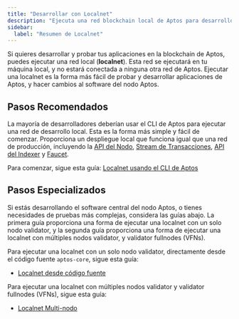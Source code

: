 ```yaml
---
title: "Desarrollar con Localnet"
description: "Ejecuta una red blockchain local de Aptos para desarrollo y pruebas de aplicaciones, incluyendo opciones de despliegue basadas en CLI y código fuente."
sidebar:
  label: "Resumen de Localnet"
---
```


Si quieres desarrollar y probar tus aplicaciones en la blockchain de Aptos, puedes ejecutar una
red local (**localnet**). Esta red se ejecutará en tu máquina local, y no estará
conectada a ninguna otra red de Aptos. Ejecutar una localnet es la forma más fácil de probar y
desarrollar aplicaciones de Aptos, y hacer cambios al software del nodo Aptos.

## Pasos Recomendados

La mayoría de desarrolladores deberían usar el CLI de Aptos para ejecutar una red de desarrollo local. Esta es la forma más simple
y fácil de comenzar. Proporciona un despliegue local que funciona igual que una red de producción,
incluyendo la [API del Nodo](/build/apis), [Stream de Transacciones](/build/indexer/txn-stream), [API del Indexer](/build/indexer) y [Faucet](/build/apis/faucet-api).

Para comenzar, sigue esta guía: [Localnet usando el CLI de Aptos](/network/nodes/localnet/local-development-network)

## Pasos Especializados

Si estás desarrollando el software central del nodo Aptos, o tienes necesidades de pruebas más complejas, considera las
guías abajo. La primera guía proporciona una forma de ejecutar una localnet con un solo nodo validator, y la
segunda guía proporciona una forma de ejecutar una localnet con múltiples nodos validator, y validator
fullnodes (VFNs).

Para ejecutar una localnet con un solo nodo validator, directamente desde el código fuente `aptos-core`, sigue esta guía:

- [Localnet desde código fuente](/network/nodes/localnet/run-a-localnet)

Para ejecutar una localnet con múltiples nodos validator y validator fullnodes (VFNs), sigue esta guía:

- [Localnet Multi-nodo](/network/nodes/localnet/run-a-multinode-localnet)
